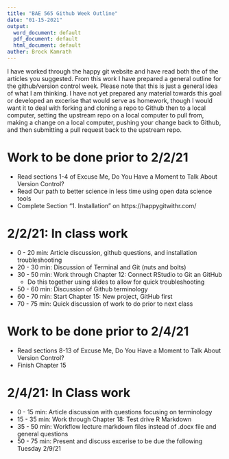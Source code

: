 ```yaml
---
title: "BAE 565 Github Week Outline"
date: "01-15-2021"
output:
  word_document: default
  pdf_document: default
  html_document: default
auther: Brock Kamrath
---
```


I have worked through the happy git website and have read both the of the articles you suggested. From this work I have prepared a general outline for the github/version control week. Please note that this is just a general idea of what I am thinking. I have not yet prepared any material towards this goal or developed an excerise that would serve as homework, though I would want it to deal with forking and cloning a repo to Github then to a local computer, setting the upstream repo on a local computer to pull from, making a change on a local computer, pushing your change back to Github, and then submitting a pull request back to the upstream repo.

# Work to be done prior to 2/2/21
* Read sections 1-4 of Excuse Me, Do You Have a Moment to Talk About Version Control?
* Read Our path to better science in less time using open data science tools
* Complete Section "1. Installation" on https://happygitwithr.com/

# 2/2/21: In class work
* 0 - 20 min: Article discussion, github questions, and installation troubleshooting
* 20 - 30 min: Discussion of Terminal and Git (nuts and bolts)
* 30 - 50 min: Work through Chapter 12: Connect RStudio to Git an GitHub
  + Do this together using slides to allow for quick troubleshooting
* 50 - 60 min: Discussion of Github terminology
* 60 - 70 min: Start Chapter 15: New project, GitHub first
* 70 - 75 min: Quick discussion of work to do prior to next class

# Work to be done prior to 2/4/21
* Read sections 8-13 of Excuse Me, Do You Have a Moment to Talk About Version Control?
* Finish Chapter 15

# 2/4/21: In Class work
* 0 - 15 min: Article discussion with questions focusing on terminology
* 15 - 35 min: Work through Chapter 18: Test drive R Markdown 
* 35 - 50 min: Workflow lecture markdown files instead of .docx file and general questions
* 50 - 75 min: Present and discuss excerise to be due the following Tuesday 2/9/21
